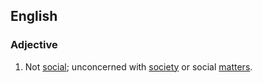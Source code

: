 ==English==

===Adjective===
{{en-adj|-}}

# Not [[social]]; unconcerned with [[society]] or social [[matter]]s.